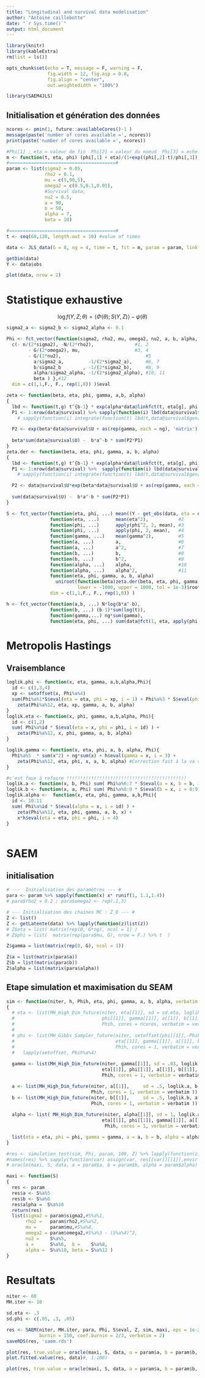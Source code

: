 ```yaml
---
title: "Longitudinal and survival data modelisation"
author: "Antoine caillebotte"
date: "`r Sys.time()`"
output: html_document
---
```


<style type="text/css">
.main-container {
  max-width: 1000px;
  margin-left: auto;
  margin-right: auto;
}
</style>
  
```r
library(knitr)
library(kableExtra)
rm(list = ls())

opts_chunk$set(echo = T, message = F, warning = F,
               fig.width = 12, fig.asp = 0.8,
               fig.align = "center",
               out.weightedidth = "100%")

library(SAEM4JLS)
```

## Initialisation et génération des données

```r
ncores <- pmin(1, future::availableCores()-1 )
message(paste('number of cores available =', ncores))
print(paste('number of cores available =', ncores))
```

```r
#Phi[1] ; eta = valeur de fin  Phi[2] = valeur du noeud  Phi[3] = echelle
m <- function(t, eta, phi) (phi[,1] + eta)/(1+exp((phi[,2]-t)/phi[,3]))
#=======================================#
param <- list(sigma2 = 0.05,
              rho2 = 0.1,
              mu = c(5,90,5),
              omega2 = c(0.5,0.1,0.01),
              #Survival data,
              nu2 = 0.5,
              a = 90,
              b = 50,
              alpha = 7,
              beta = 10)

#=======================================#
t <- seq(60,120, length.out = 10) #value of times

data <- JLS_data(G = 8, ng = 4, time = t, fct = m, param = param, linkfct = function(t,eta,phi) phi[,2]/phi[,3])

getDim(data)
Y <- data$obs
```

```r
plot(data, nrow = 2)
```

# Statistique exhaustive
$$\log f(Y, Z ; \theta) = \langle \Phi(\theta) ; S(Y,Z) \rangle - \psi(\theta)$$

```r
sigma2_a <- sigma2_b <- sigma2_alpha <- 0.1

Phi <- fct_vector(function(sigma2, rho2, mu, omega2, nu2, a, b, alpha, beta) {
  c(- n/(2*sigma2), -N/(2*rho2),               #1, 2
        - G/(2*omega2), mu,                    #3, 4
        - G/(2*nu2),                               #5
          a/sigma2_a,         -1/(2*sigma2_a),     #6, 7
          b/sigma2_b        , -1/(2*sigma2_b),     #8, 9
          alpha/sigma2_alpha, -1/(2*sigma2_alpha), #10, 11
          beta ) },#12
  dim = c(1,1,F., F., rep(1,8)) )$eval

zeta <- function(beta, eta, phi, gamma, a,b, alpha)
{
  lbd <- function(t,g) t^{b-1} * exp(alpha*data@linkfct(t, eta[g], phi[g,, drop = F]))
  P1 <- 1:nrow(data@survival) %>% sapply(function(i) lbd(data@survival$obs[i], data@survival$gen[i]) )
    # sapply(function(i) integrate(function(t) lbd(t,data@survival$gen[i]), 0, data@survival$obs[i])$value )

  P2 <- exp(beta*data@survival$U + as(rep(gamma, each = ng), 'matrix'))
  
  beta*sum(data@survival$U) -  b*a^-b * sum(P2*P1)
}
zeta.der <- function(beta, eta, phi, gamma, a, b, alpha)
{
  lbd <- function(t,g) t^{b-1} * exp(alpha*data@linkfct(t, eta[g], phi[g,, drop = F]))
  P1 <- 1:nrow(data@survival) %>%  sapply(function(i) lbd(data@survival$obs[i], data@survival$gen[i]) )
    # sapply(function(i) integrate(function(t) lbd(t,data@survival$gen[i]), 0, data@survival$obs[i])$value )

  P2 <- data@survival$U*exp(beta*data@survival$U + as(rep(gamma, each = ng), 'matrix'))
  
  sum(data@survival$U) -  b*a^-b * sum(P2*P1)
}

S <- fct_vector(function(eta, phi, ...) mean((Y - get_obs(data, eta = eta, phi = phi) )^2 ),
                function(eta, ...)      mean(eta^2),           #2
                function(phi, ...)      apply(phi^2, 2, mean), #3
                function(phi, ...)      apply(phi, 2, mean),   #4
                function(gamma, ...)    mean(gamma^2),         #5
                function(a, ...)        a,                     #6
                function(a, ...)        a^2,                   #7
                function(b, ...)        b,                     #8
                function(b, ...)        b^2,                   #9
                function(alpha, ...)    alpha,                 #10
                function(alpha, ...)    alpha^2,               #11
                function(eta, phi, gamma, a, b, alpha)                        #12
                  uniroot(function(beta)zeta.der(beta, eta, phi, gamma, a,b,alpha), 
                          lower = -1000, upper = 1000, tol = 1e-3)$root,
                dim = c(1,1,F., F., rep(1,8)) ) 

h <- fct_vector(function(a,b, ...) N*log(b*a^-b),
                function(b, ...) (b-1)*sum(log(t)),
                function(gamma,...) ng*sum(gamma),
                function(eta, phi, ...) sum(data@fct(1, eta, apply(phi, 2, rep, ng) )))
```

# Metropolis Hastings
## Vraisemblance
```r
loglik.phi <- function(x, eta, gamma, a,b,alpha,Phi){
  id <- c(1,3,4)
  xp <- setoffset(x, Phi%a%4)
  sum(Phi%a%1*S$eval(eta = eta, phi = xp, i = 1) + Phi%a%3 * S$eval(phi = x, i = 3) ) +
    zeta(Phi%a%12, eta, xp, gamma, a, b, alpha)
}
loglik.eta <- function(x, phi, gamma, a,b,alpha, Phi){ 
  id <- c(1,2)
  sum( Phi%a%id * S$eval(eta = x, phi = phi, i = id) ) +
    zeta(Phi%a%12, x, phi, gamma, a, b, alpha)
}

loglik.gamma <- function(x, eta, phi, a, b, alpha, Phi){
  Phi%a%5  * sum(x^2) + ng*sum(x) + h$eval(gamma = x, i = 3) +
    zeta(Phi%a%12, eta, phi, x, a, b, alpha) #Correction fait à la va vite
}

#c'est faux à refaire !!!!!!!!!!!!!!!!!!!!!!!!!!!!!!!!!!!!!!!!!!!!
loglik.a <- function(x, b, Phi) sum( Phi%a%6:7 * S$eval(a = x, b = b, i = 6:7) ) +  h$eval(a = x, b = b, i = 1)
loglik.b <- function(x, a, Phi) sum( Phi%a%8:9 * S$eval(b = x, i = 8:9) ) +  sum(h$eval(a = a, b = x, i = c(1,2)))
loglik.alpha <-  function(x, eta, phi, gamma, a,b,Phi){
  id <- 10:11
  sum( Phi%a%id * S$eval(alpha = x, i = id) ) +
    zeta(Phi%a%12, eta, phi, gamma, a, b, x) +
    x*h$eval(eta = eta, phi = phi, i = 4)
}



```

# SAEM
## initialisation
```r
# ---  Initialisation des paramètres --- #
para <- param %>% sapply(function(x) x* runif(1, 1.1,1.4))
# para$rho2 = 0.2 ; para$omega2 <- rep(.1,3)

# --- Initialisation des chaines MC : Z_0 --- #
Z <- list()
Z <- getLatente(data) %>% lapply(function(z)list(z))
# Z$eta = list( matrix(rep(0, G*ng), ncol = 1) )
# Z$phi = list(  matrix(rep(para$mu, G), nrow = F.) %>% t  )

Z$gamma = list(matrix(rep(0, G), ncol = 1))

Z$a = list(matrix(para$a))
Z$b = list(matrix(para$b))
Z$alpha = list(matrix(para$alpha))

```

## Etape simulation et maximisation du SEAM
```r
sim <- function(niter, h, Phih, eta, phi, gamma, a, b, alpha, verbatim = F)
{
  # eta <- list(MH_High_Dim_future(niter, eta[[1]], sd = sd.eta, loglik.eta,
  #                                phi[[1]], gamma[[1]], a[[1]], b[[1]], alpha[[1]],
  #                                Phih, cores = ncores, verbatim = verbatim ))
  # 
  # phi <- list(MH_Gibbs_Sampler_future(niter, setoffset(phi[[1]],-Phih%a%4), sd.phi, loglik.phi, 
  #                                     eta[[1]], gamma[[1]], a[[1]], b[[1]], alpha[[1]],
  #                                     Phih, cores = 1, verbatim = verbatim )) %>%
  #   lapply(setoffset, Phih%a%4)
  
  gamma <- list(MH_High_Dim_future(niter, gamma[[1]], sd = .03, loglik.gamma,
                                   eta[[1]], phi[[1]], a[[1]], b[[1]], alpha[[1]],
                                   Phih, cores = 1, verbatim = verbatim ))

  a <- list(MH_High_Dim_future(niter, a[[1]],     sd = .5, loglik.a, b[[1]],
                               Phih, cores = 1, verbatim = verbatim ))
  b <- list(MH_High_Dim_future(niter, b[[1]],     sd = .5, loglik.b, a[[1]],
                               Phih, cores = 1, verbatim = verbatim ))
  
  alpha <- list( MH_High_Dim_future(niter, alpha[[1]], sd = 1, loglik.alpha,
                                   eta[[1]], phi[[1]], gamma[[1]], a[[1]], b[[1]],
                                    Phih, cores = 1, verbatim = verbatim ))

  list(eta = eta, phi = phi, gamma = gamma, a = a, b = b, alpha = alpha)
}

#res <- simulation_test(sim, Phi, param, 100, Z) %>% lapply(function(z)plot(z[[1]], nrow = 2))
#names(res) %>% sapply(function(var) assign(var, res[[var]][[1]],envir = .GlobalEnv))
# oracle(maxi, S, data, a = param$a, b = param$b, alpha = param$alpha)

maxi <- function(S)
{
  res <- param
  res$a <- S%a%5
  res$b <- S%a%6
  res$alpha =  S%a%10
  return(res)
  list(sigma2 = param$sigma2,#S%a%1,
       rho2 =   param$rho2,#S%a%2,
       mu =     param$mu,#S%a%4,
       omega2 = param$omega2,#S%a%3 - (S%a%4)^2,
       nu2 =    S%a%5,
       a =      S%a%6,  b =    S%a%8,
       alpha =  S%a%10, beta = S%a%12 )
}

```

# Resultats

```r
niter <- 60
MH.iter <- 10

sd.eta <- .3
sd.phi <- c(.05, .3, .05)

res <- SAEM(niter, MH.iter, para, Phi, S$eval, Z, sim, maxi, eps = 1e-2,
            burnin = 150, coef.burnin = 2/3, verbatim = 2)
saveRDS(res, 'saem.rds')
```


```r
plot(res, true.value = oracle(maxi, S, data, a = param$a, b = param$b, alpha = param$alpha) )
plot.fitted.value(res, data)#, 1:100)
```


```r
plot(res, true.value = oracle(maxi, S, data, a = param$a, b = param$b, alpha = param$alpha), var = 'summary')
```








